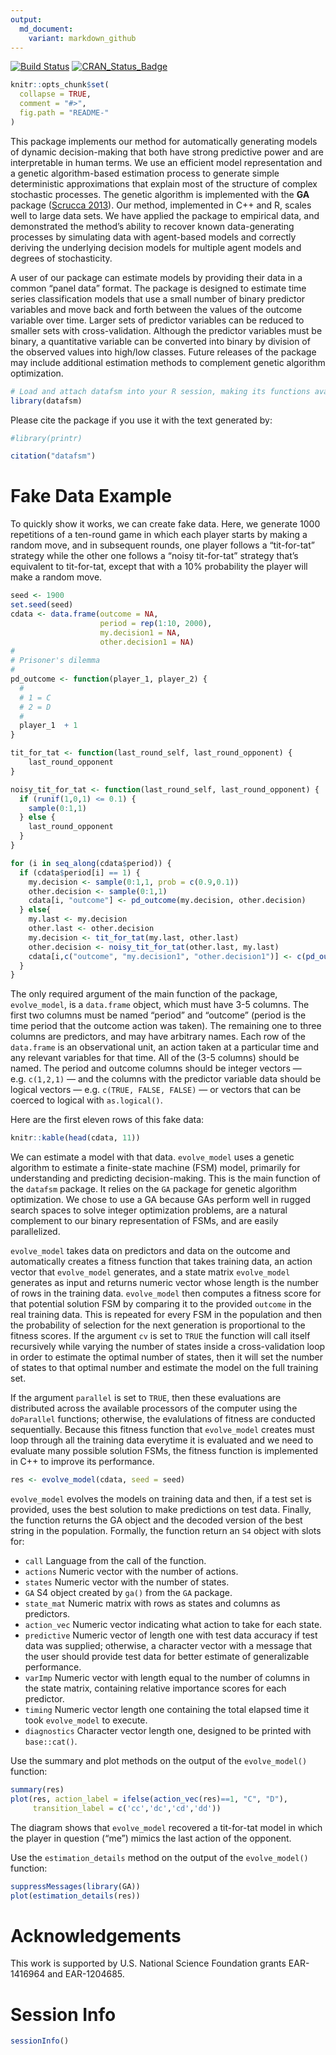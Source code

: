 ```yaml
---
output:
  md_document:
    variant: markdown_github
---
```


<!-- README.md is generated from README.Rmd. Please edit that file -->

[![Build Status](https://travis-ci.org/JohnNay/datafsm.png?branch=master)](https://travis-ci.org/JohnNay/datafsm)
[![CRAN_Status_Badge](http://www.r-pkg.org/badges/version/datafsm)](http://cran.r-project.org/package=datafsm)

```r
knitr::opts_chunk$set(
  collapse = TRUE,
  comment = "#>",
  fig.path = "README-"
)
```

This package implements our method for automatically generating models of dynamic decision-making that both have strong predictive power and are interpretable in human terms. We use an efficient model representation and a genetic algorithm-based estimation process to generate simple deterministic approximations that explain most of the structure of complex stochastic processes. The genetic algorithm is implemented with the **GA** package ([Scrucca 2013](http://www.jstatsoft.org/v53/i04/)). Our method, implemented in C++ and R, scales well to large data sets. We have applied the package to empirical data, and demonstrated the method's ability to recover known data-generating processes by simulating data with agent-based models and correctly deriving the underlying decision models for multiple agent models and degrees of stochasticity.

A user of our package can estimate models by providing their data in a common "panel data" format. The package is designed to estimate time series classification models that use a small number of binary predictor variables and move back and forth between the values of the outcome variable over time. Larger sets of predictor variables can be reduced to smaller sets with cross-validation. Although the predictor variables must be binary, a quantitative variable can be converted into binary by division of the observed values into high/low classes. Future releases of the package may include additional estimation methods to complement genetic algorithm optimization.

```r
# Load and attach datafsm into your R session, making its functions available:
library(datafsm)
```

Please cite the package if you use it with the text generated by:

```r
#library(printr)
```
```r
citation("datafsm")
```

# Fake Data Example

To quickly show it works, we can create fake data. Here, we generate 1000 
repetitions of a ten-round game in which each player starts by making a random
move, and in subsequent rounds, one player follows a "tit-for-tat"
strategy while the other one follows a "noisy tit-for-tat" strategy that's
equivalent to tit-for-tat, except that with a 10% probability the player will
make a random move.

```r
seed <- 1900
set.seed(seed)
cdata <- data.frame(outcome = NA,
                    period = rep(1:10, 2000),
                    my.decision1 = NA,
                    other.decision1 = NA)
#
# Prisoner's dilemma
#
pd_outcome <- function(player_1, player_2) {
  #
  # 1 = C
  # 2 = D
  #
  player_1  + 1
}

tit_for_tat <- function(last_round_self, last_round_opponent) {
    last_round_opponent
}

noisy_tit_for_tat <- function(last_round_self, last_round_opponent) {
  if (runif(1,0,1) <= 0.1) {
    sample(0:1,1)
  } else {
    last_round_opponent
  }
}

for (i in seq_along(cdata$period)) {
  if (cdata$period[i] == 1) {
    my.decision <- sample(0:1,1, prob = c(0.9,0.1))
    other.decision <- sample(0:1,1)
    cdata[i, "outcome"] <- pd_outcome(my.decision, other.decision)
  } else{
    my.last <- my.decision
    other.last <- other.decision
    my.decision <- tit_for_tat(my.last, other.last)
    other.decision <- noisy_tit_for_tat(other.last, my.last)
    cdata[i,c("outcome", "my.decision1", "other.decision1")] <- c(pd_outcome(my.decision, other.decision), my.last, other.last)
  }
}
```

The only required argument of the main function of the package, `evolve_model`, is a `data.frame` object, which must have 3-5 columns. The first two columns must be named "period" and "outcome" (period is the time period that the outcome action was taken). The remaining one to three columns are predictors, and may have arbitrary names. Each row of the `data.frame` is an observational unit, an action taken at a particular time and any relevant variables for that time. All of the (3-5 columns) should be named. The period and outcome columns should be integer vectors --- e.g. `c(1,2,1)` --- and the columns with the predictor variable data should be logical vectors --- e.g. `c(TRUE, FALSE, FALSE)` --- or vectors that can be coerced to logical with `as.logical()`.

Here are the first eleven rows of this fake data:

```r
knitr::kable(head(cdata, 11))
```

We can estimate a model with that data. `evolve_model` uses a genetic algorithm to estimate a finite-state machine (FSM) model, primarily for understanding and predicting decision-making. This is the main function of the `datafsm` package. It relies on the `GA` package for genetic algorithm optimization. We chose to use a GA because GAs perform well in rugged search spaces to solve integer optimization problems, are a natural complement to our binary representation of FSMs, and are easily parallelized. 

`evolve_model` takes data on predictors and data on the outcome and automatically creates a fitness function that takes training data, an action vector that `evolve_model` generates, and a state matrix `evolve_model` generates as input and returns numeric vector whose length is the number of rows in the training data. `evolve_model` then computes a fitness score for that potential solution FSM by comparing it to the provided `outcome` in the real training data. This is repeated for every FSM in the population and then the probability of selection for the next generation is proportional to the fitness scores. If the argument `cv` is set to `TRUE` the function will call itself recursively while varying the number of states inside a cross-validation loop in order to estimate the optimal number of states, then it will set the number of states to that optimal number and estimate the model on the full training set.

If the argument `parallel` is set to `TRUE`, then these evaluations are distributed across the available processors of the computer using the `doParallel` functions; otherwise, the evalulations of fitness are conducted sequentially. Because this fitness function that `evolve_model` creates must loop through all the training data everytime it is evaluated and we need to evaluate many possible solution FSMs, the fitness function is implemented in C++ to improve its performance.

```r
res <- evolve_model(cdata, seed = seed)
```

`evolve_model` evolves the models on training data and then, if a test set is provided, uses the best solution to make predictions on test data. Finally, the function returns the GA object and the decoded version of the best string in the population. Formally, the function return an `S4` object with slots for:

* `call` Language from the call of the function.
* `actions` Numeric vector with the number of actions.
* `states` Numeric vector with the number of states.
* `GA` S4 object created by `ga()` from the `GA` package.
* `state_mat` Numeric matrix with rows as states and columns as predictors.
* `action_vec` Numeric vector indicating what action to take for each state.
* `predictive` Numeric vector of length one with test data accuracy if test data was supplied; otherwise, a character vector with a message that the user should provide test data for better estimate of generalizable performance.
* `varImp` Numeric vector with length equal to the number of columns in the state matrix, containing relative importance scores for each predictor.
* `timing` Numeric vector length one containing the total elapsed time it took `evolve_model` to execute.
* `diagnostics` Character vector length one, designed to be printed with `base::cat()`.

Use the summary and plot methods on the output of the `evolve_model()` function:

```r
summary(res)
plot(res, action_label = ifelse(action_vec(res)==1, "C", "D"), 
     transition_label = c('cc','dc','cd','dd'))
```

The diagram shows that `evolve_model` recovered a tit-for-tat model in which the player in question ("me") mimics the last action of the opponent.

Use the `estimation_details` method on the output of the `evolve_model()` function:

```r
suppressMessages(library(GA))
plot(estimation_details(res))
```

# Acknowledgements

This work is supported by U.S. National Science Foundation grants EAR-1416964 and EAR-1204685.


# Session Info

```r
sessionInfo()
```

